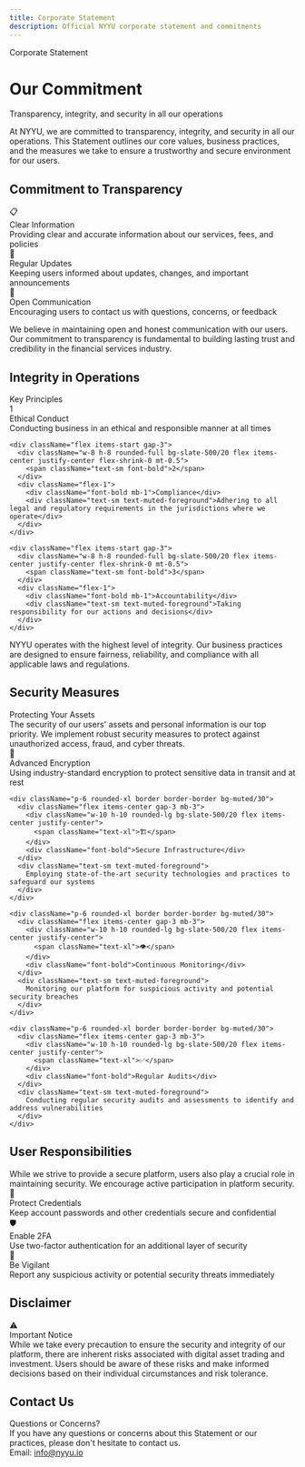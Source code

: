 ```yaml
---
title: Corporate Statement
description: Official NYYU corporate statement and commitments
---
```



<div className="relative overflow-hidden rounded-2xl bg-gradient-to-br from-slate-500/10 via-gray-500/5 to-background p-12 border border-slate-500/20 mb-8">
  <div className="relative z-10">
    <div className="inline-block px-4 py-1.5 rounded-full bg-slate-500/10 border border-slate-500/20 text-sm font-medium mb-4">
      Corporate Statement
    </div>
    <h1 className="text-4xl md:text-5xl font-bold mb-4 bg-gradient-to-r from-foreground to-foreground/70 bg-clip-text text-transparent">
      Our Commitment
    </h1>
    <p className="text-xl text-muted-foreground mb-0 max-w-3xl">
      Transparency, integrity, and security in all our operations
    </p>
  </div>
  <div className="absolute top-0 right-0 w-96 h-96 bg-slate-500/5 rounded-full blur-3xl"></div>
  <div className="absolute bottom-0 left-0 w-96 h-96 bg-gray-500/5 rounded-full blur-3xl"></div>
</div>

At NYYU, we are committed to transparency, integrity, and security in all our operations. This Statement outlines our core values, business practices, and the measures we take to ensure a trustworthy and secure environment for our users.

## Commitment to Transparency

<div className="grid grid-cols-1 md:grid-cols-3 gap-4 my-8">
  <div className="p-6 rounded-xl border border-slate-500/20 bg-gradient-to-br from-slate-500/5 to-transparent">
    <div className="text-3xl mb-3">📋</div>
    <div className="font-bold text-lg mb-2">Clear Information</div>
    <div className="text-sm text-muted-foreground">
      Providing clear and accurate information about our services, fees, and policies
    </div>
  </div>

  <div className="p-6 rounded-xl border border-slate-500/20 bg-gradient-to-br from-gray-500/5 to-transparent">
    <div className="text-3xl mb-3">🔄</div>
    <div className="font-bold text-lg mb-2">Regular Updates</div>
    <div className="text-sm text-muted-foreground">
      Keeping users informed about updates, changes, and important announcements
    </div>
  </div>

  <div className="p-6 rounded-xl border border-slate-500/20 bg-gradient-to-br from-slate-500/5 to-transparent">
    <div className="text-3xl mb-3">💬</div>
    <div className="font-bold text-lg mb-2">Open Communication</div>
    <div className="text-sm text-muted-foreground">
      Encouraging users to contact us with questions, concerns, or feedback
    </div>
  </div>
</div>

We believe in maintaining open and honest communication with our users. Our commitment to transparency is fundamental to building lasting trust and credibility in the financial services industry.

## Integrity in Operations

<div className="p-6 rounded-xl border border-slate-500/30 bg-gradient-to-r from-slate-500/10 to-gray-500/10 my-8">
  <div className="text-lg font-medium mb-4">Key Principles</div>

  <div className="space-y-4">
    <div className="flex items-start gap-3">
      <div className="w-8 h-8 rounded-full bg-slate-500/20 flex items-center justify-center flex-shrink-0 mt-0.5">
        <span className="text-sm font-bold">1</span>
      </div>
      <div className="flex-1">
        <div className="font-bold mb-1">Ethical Conduct</div>
        <div className="text-sm text-muted-foreground">Conducting business in an ethical and responsible manner at all times</div>
      </div>
    </div>

    <div className="flex items-start gap-3">
      <div className="w-8 h-8 rounded-full bg-slate-500/20 flex items-center justify-center flex-shrink-0 mt-0.5">
        <span className="text-sm font-bold">2</span>
      </div>
      <div className="flex-1">
        <div className="font-bold mb-1">Compliance</div>
        <div className="text-sm text-muted-foreground">Adhering to all legal and regulatory requirements in the jurisdictions where we operate</div>
      </div>
    </div>

    <div className="flex items-start gap-3">
      <div className="w-8 h-8 rounded-full bg-slate-500/20 flex items-center justify-center flex-shrink-0 mt-0.5">
        <span className="text-sm font-bold">3</span>
      </div>
      <div className="flex-1">
        <div className="font-bold mb-1">Accountability</div>
        <div className="text-sm text-muted-foreground">Taking responsibility for our actions and decisions</div>
      </div>
    </div>
  </div>
</div>

NYYU operates with the highest level of integrity. Our business practices are designed to ensure fairness, reliability, and compliance with all applicable laws and regulations.

## Security Measures

<div className="my-8">
  <div className="mb-6">
    <div className="text-2xl font-bold mb-2">Protecting Your Assets</div>
    <div className="text-muted-foreground">
      The security of our users' assets and personal information is our top priority. We implement robust security measures to protect against unauthorized access, fraud, and cyber threats.
    </div>
  </div>

  <div className="grid grid-cols-1 md:grid-cols-2 gap-4">
    <div className="p-6 rounded-xl border border-border bg-muted/30">
      <div className="flex items-center gap-3 mb-3">
        <div className="w-10 h-10 rounded-lg bg-slate-500/20 flex items-center justify-center">
          <span className="text-xl">🔐</span>
        </div>
        <div className="font-bold">Advanced Encryption</div>
      </div>
      <div className="text-sm text-muted-foreground">
        Using industry-standard encryption to protect sensitive data in transit and at rest
      </div>
    </div>

    <div className="p-6 rounded-xl border border-border bg-muted/30">
      <div className="flex items-center gap-3 mb-3">
        <div className="w-10 h-10 rounded-lg bg-slate-500/20 flex items-center justify-center">
          <span className="text-xl">🏗️</span>
        </div>
        <div className="font-bold">Secure Infrastructure</div>
      </div>
      <div className="text-sm text-muted-foreground">
        Employing state-of-the-art security technologies and practices to safeguard our systems
      </div>
    </div>

    <div className="p-6 rounded-xl border border-border bg-muted/30">
      <div className="flex items-center gap-3 mb-3">
        <div className="w-10 h-10 rounded-lg bg-slate-500/20 flex items-center justify-center">
          <span className="text-xl">👁️</span>
        </div>
        <div className="font-bold">Continuous Monitoring</div>
      </div>
      <div className="text-sm text-muted-foreground">
        Monitoring our platform for suspicious activity and potential security breaches
      </div>
    </div>

    <div className="p-6 rounded-xl border border-border bg-muted/30">
      <div className="flex items-center gap-3 mb-3">
        <div className="w-10 h-10 rounded-lg bg-slate-500/20 flex items-center justify-center">
          <span className="text-xl">✅</span>
        </div>
        <div className="font-bold">Regular Audits</div>
      </div>
      <div className="text-sm text-muted-foreground">
        Conducting regular security audits and assessments to identify and address vulnerabilities
      </div>
    </div>
  </div>
</div>

## User Responsibilities

<Callout type="info" className="my-8">
While we strive to provide a secure platform, users also play a crucial role in maintaining security. We encourage active participation in platform security.
</Callout>

<div className="grid grid-cols-1 md:grid-cols-3 gap-4 my-6">
  <div className="p-5 rounded-lg border border-border bg-muted/30">
    <div className="text-2xl mb-2">🔑</div>
    <div className="font-bold mb-2 text-sm">Protect Credentials</div>
    <div className="text-xs text-muted-foreground">
      Keep account passwords and other credentials secure and confidential
    </div>
  </div>

  <div className="p-5 rounded-lg border border-border bg-muted/30">
    <div className="text-2xl mb-2">🛡️</div>
    <div className="font-bold mb-2 text-sm">Enable 2FA</div>
    <div className="text-xs text-muted-foreground">
      Use two-factor authentication for an additional layer of security
    </div>
  </div>

  <div className="p-5 rounded-lg border border-border bg-muted/30">
    <div className="text-2xl mb-2">🚨</div>
    <div className="font-bold mb-2 text-sm">Be Vigilant</div>
    <div className="text-xs text-muted-foreground">
      Report any suspicious activity or potential security threats immediately
    </div>
  </div>
</div>

## Disclaimer

<div className="p-6 rounded-xl border border-amber-500/30 bg-gradient-to-r from-amber-500/10 to-orange-500/10 my-8">
  <div className="flex items-start gap-4">
    <div className="text-3xl">⚠️</div>
    <div className="flex-1">
      <div className="font-bold text-lg mb-2">Important Notice</div>
      <div className="text-sm text-muted-foreground">
        While we take every precaution to ensure the security and integrity of our platform, there are inherent risks associated with digital asset trading and investment. Users should be aware of these risks and make informed decisions based on their individual circumstances and risk tolerance.
      </div>
    </div>
  </div>
</div>

## Contact Us

<div className="mt-8 p-6 rounded-xl border border-slate-500/30 bg-gradient-to-br from-slate-500/5 to-gray-500/5">
  <div className="font-bold text-lg mb-4">Questions or Concerns?</div>
  <div className="text-muted-foreground mb-4">
    If you have any questions or concerns about this Statement or our practices, please don't hesitate to contact us.
  </div>
  <div className="flex items-center gap-2">
    <span className="text-sm font-medium">Email:</span>
    <a href="mailto:info@nyyu.io" className="text-sm text-primary hover:underline">
      info@nyyu.io
    </a>
  </div>
</div>
